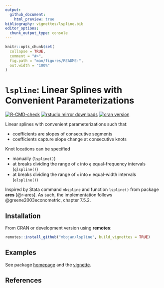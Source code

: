 ```yaml
---
output: 
  github_document:
    html_preview: true
bibliography: vignettes/lspline.bib
editor_options:
  chunk_output_type: console
---
```


<!-- README.md is generated from README.Rmd. Please edit that file -->

```r
knitr::opts_chunk$set(
  collapse = TRUE,
  comment = "#>",
  fig.path = "man/figures/README-",
  out.width = "100%"
)
```

# `lspline`: Linear Splines with Convenient Parameterizations

<!-- badges: start -->
[![R-CMD-check](https://github.com/mbojan/lspline/actions/workflows/R-CMD-check.yaml/badge.svg)](https://github.com/mbojan/lspline/actions/workflows/R-CMD-check.yaml)
[![rstudio mirror downloads](http://cranlogs.r-pkg.org/badges/lspline?color=2ED968)](http://cranlogs.r-pkg.org/)
[![cran version](http://www.r-pkg.org/badges/version/lspline)](https://cran.r-project.org/package=lspline)
<!-- badges: end -->


Linear splines with convenient parameterizations such that:

- coefficients are slopes of consecutive segments
- coefficients capture slope change at consecutive knots

Knot locations can be specified

- manually (`lspline()`)
- at breaks dividing the range of `x` into `q` equal-frequency intervals (`qlspline()`)
- at breaks dividing the range of `x` into `n` equal-width intervals (`elspline()`)

Inspired by Stata command `mkspline` and function `lspline()` from package **ares** [@r-ares]. As such, the implementation follows @greene2003econometric, chapter 7.5.2.



## Installation

From CRAN or development version using **remotes**:

```r
remotes::install_github("mbojan/lspline", build_vignettes = TRUE)
```

## Examples

See package [homepage](https://mbojan.github.io/lspline/) and the [vignette](https://mbojan.github.io/lspline/articles/lspline.html).

## References
